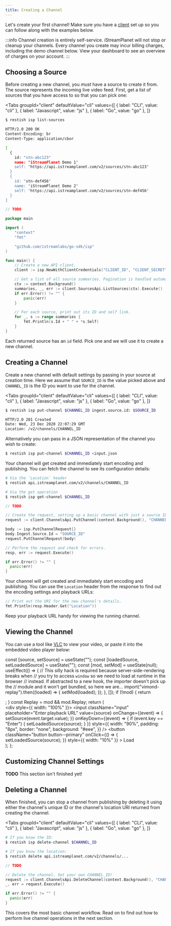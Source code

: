 ```yaml
---
title: Creating a Channel
---
```





Let's create your first channel! Make sure you have a [client](/docs/guide/client) set up so you can follow along with the examples below.

:::info
Channel creation is entirely self-service. iStreamPlanet will not stop or cleanup your channels. Every channel you create may incur billing charges, including the demo channel below. View your dashboard to see an overview of charges on your account.
:::

## Choosing a Source

Before creating a new channel, you _must_ have a source to create it from. The source represents the incoming live video feed. First, get a list of sources that you have access to so that you can pick one:

<Tabs
  groupId="client"
  defaultValue="cli"
  values={[
    { label: "CLI", value: "cli" },
    { label: "Javascript", value: "js" },
    { label: "Go", value: "go" },
  ]}
>
  <TabItem value="cli">

```bash
$ restish isp list-sources

HTTP/2.0 200 OK
Content-Encoding: br
Content-Type: application/cbor

[
  {
    id: "stn-abc123"
    name: "iStreamPlanet Demo 1"
    self: "https://api.istreamplanet.com/v2/sources/stn-abc123"
  }
  {
    id: "stn-def456"
    name: "iStreamPlanet Demo 2"
    self: "https://api.istreamplanet.com/v2/sources/stn-def456"
  }
]
```

  </TabItem>
  <TabItem value="js">

```js
// TODO
```

  </TabItem>
  <TabItem value="go">

```go
package main

import (
	"context"
	"fmt"

	"github.com/istreamlabs/go-sdk/isp"
)

func main() {
	// Create a new API client.
	client := isp.NewWithClientCredentials("CLIENT_ID", "CLIENT_SECRET", "ORGANIZATION")

	// Get a list of all source summaries. Pagination is handled automatically.
	ctx := context.Background()
	summaries, _, err := client.SourcesApi.ListSources(ctx).Execute()
	if err.Error() != "" {
		panic(err)
	}

	// For each source, print out its ID and self link.
	for _, s := range summaries {
		fmt.Println(s.Id + " " + *s.Self)
	}
}
```

  </TabItem>
</Tabs>

Each returned source has an `id` field. Pick one and we will use it to create a new channel.

## Creating a Channel

Create a new channel with default settings by passing in your source at creation time. Here we assume that `SOURCE_ID` is the value picked above and `CHANNEL_ID` is the ID you want to use for the channel.

<Tabs
  groupId="client"
  defaultValue="cli"
  values={[
    { label: "CLI", value: "cli" },
    { label: "Javascript", value: "js" },
    { label: "Go", value: "go" },
  ]}
>
  <TabItem value="cli">

```bash
$ restish isp put-channel $CHANNEL_ID ingest.source.id: $SOURCE_ID

HTTP/2.0 201 Created
Date: Wed, 23 Dec 2020 22:07:29 GMT
Location: /v2/channels/CHANNEL_ID
```

Alternatively you can pass in a JSON representation of the channel you wish to create:

```bash
$ restish isp put-channel $CHANNEL_ID <input.json
```

Your channel will get created and immediately start encoding and publishing. You can fetch the channel to see its configuration details:

```bash
# Via the `Location` header
$ restish api.istreamplanet.com/v2/channels/CHANNEL_ID

# Via the get operation
$ restish isp get-channel $CHANNEL_ID
```

  </TabItem>
  <TabItem value="js">

```js
// TODO
```

  </TabItem>
  <TabItem value="go">

```go
// Create the request, setting up a basic channel with just a source ID.
request := client.ChannelsApi.PutChannel(context.Background(), "CHANNEL_ID")

body := isp.PutChannelRequest{}
body.Ingest.Source.Id = "SOURCE_ID"
request.PutChannelRequest(body)

// Perform the request and check for errors.
resp, err := request.Execute()

if err.Error() != "" {
  panic(err)
}
```

Your channel will get created and immediately start encoding and publishing. You can use the `Location` header from the response to find out the encoding settings and playback URLs:

```go
// Print out the URI for the new channel's details.
fmt.Println(resp.Header.Get("Location"))
```

  </TabItem>
</Tabs>

Keep your playback URL handy for viewing the running channel.

## Viewing the Channel

You can use a tool like [VLC](https://www.videolan.org/vlc/index.html) to view your video, or paste it into the embedded video player below:

  const [source, setSource] = useState("");
  const [loadedSource, setLoadedSource] = useState("");
  const [mod, setMod] = useState(null);
  useEffect(() => {
    // This silly hack is required because server-side-rendering breaks when
    // you try to access `window` so we need to load at runtime in the browser
    // instead. If abstracted to a new hook, the importer doesn't pick up the
    // module and it won't get bundled, so here we are...
    import("vimond-replay").then((loaded) => {
      setMod(loaded);
    });
  }, []);
  if (!mod) {
    return <div />;
  }
  const Replay = mod && mod.Replay;
  return (
    <div>
      <div style={{ width: "100%" }}>
        <input
          className="input"
          placeholder="Enter playback URL"
          value={source}
          onChange={(event) => {
            setSource(event.target.value);
          }}
          onKeyDown={(event) => {
            if (event.key == "Enter") {
              setLoadedSource(source);
            }
          }}
          style={{
            width: "90%",
            padding: "8px",
            border: "none",
            background: "#eee",
          }}
        />
        <button
          className="button button--primary"
          onClick={() => {
            setLoadedSource(source);
          }}
          style={{ width: "10%" }}
        >
          Load
        </button>
      </div>
      <Replay source={loadedSource} />
    </div>
  );
};

<Player />

## Customizing Channel Settings

**TODO** This section isn't finished yet!

## Deleting a Channel

When finished, you can stop a channel from publishing by deleting it using either the channel's unique ID or the channel's location URI returned from creating the channel.

<Tabs
  groupId="client"
  defaultValue="cli"
  values={[
    { label: "CLI", value: "cli" },
    { label: "Javascript", value: "js" },
    { label: "Go", value: "go" },
  ]}
>
  <TabItem value="cli">

```bash
# If you know the ID:
$ restish isp delete-channel $CHANNEL_ID

# If you know the location:
$ restish delete api.istreamplanet.com/v2/channels/...
```

  </TabItem>
  <TabItem value="js">

```js
// TODO
```

  </TabItem>
  <TabItem value="go">

```go
// Delete the channel. Set your own CHANNEL_ID!
request := client.ChannelsApi.DeleteChannel(context.Background(), "CHANNEL_ID")
_, err = request.Execute()

if err.Error() != "" {
  panic(err)
}
```

  </TabItem>
</Tabs>

This covers the most basic channel workflow. Read on to find out how to perform live channel operations in the next section.
